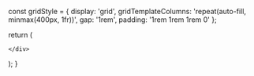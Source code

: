 

  const gridStyle = {
    display: 'grid',
    gridTemplateColumns: 'repeat(auto-fill, minmax(400px, 1fr))',
    gap: '1rem',
    padding: '1rem 1rem 1rem 0'
  };

  return (
    <div style={gridStyle}>
      
  <Card 
    title="Desires"
    description="In this teaching, the Buddha is succintly sharing the allure and the drawbacks of desiring pleasure."
    link="/snp/snp4/snp4.1"
    id="snp4.1"
  />


  <Card 
    title="Cave"
    description="Eight verses on overcoming the mire of delusion by avoiding attachment to sensory pleasures, discerning their causes, and practicing for being free of 'mine'."
    link="/snp/snp4/snp4.2"
    id="snp4.2"
  />


  <Card 
    title="Fear arises from harm"
    description="The Buddha shares in poignant terms his observations on the agitation all beings experience which led to his urgency to awaken. He then shares on the path to awakening and describes the dwelling of an awakened being."
    link="/snp/snp4/snp4.15"
    id="snp4.15"
  />

    </div>
  );
}
